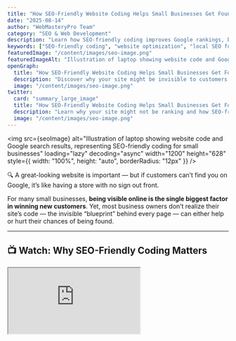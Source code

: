 ```yaml
---
title: "How SEO-Friendly Website Coding Helps Small Businesses Get Found on Google"
date: "2025-08-14"
author: "WebMasteryPro Team"
category: "SEO & Web Development"
description: "Learn how SEO-friendly coding improves Google rankings, boosts local search visibility, and helps small businesses attract more customers without spending more on ads."
keywords: ["SEO-friendly coding", "website optimization", "local SEO for small business", "Google rankings", "WordPress SEO coding", "SEO website check-up", "SEO services for small business"]
featuredImage: "/content/images/seo-image.png"
featuredImageAlt: "Illustration of laptop showing website code and Google search results, representing SEO-friendly coding for small businesses"
openGraph:
  title: "How SEO-Friendly Website Coding Helps Small Businesses Get Found on Google"
  description: "Discover why your site might be invisible to customers and how SEO-friendly coding can improve your rankings, speed, and local visibility."
  image: "/content/images/seo-image.png"
twitter:
  card: "summary_large_image"
  title: "How SEO-Friendly Website Coding Helps Small Businesses Get Found on Google"
  description: "Learn why your site might not be ranking and how SEO-friendly coding can boost your business."
  image: "/content/images/seo-image.png"
---
```



<img
  src={seoImage}
  alt="Illustration of laptop showing website code and Google search results, representing SEO-friendly coding for small businesses"
  loading="lazy"
  decoding="async"
  width="1200"
  height="628"
  style={{ width: "100%", height: "auto", borderRadius: "12px" }}
/>

🔍 A great-looking website is important — but if customers can’t find you on Google, it’s like having a store with no sign out front.  

For many small businesses, **being visible online is the single biggest factor in winning new customers**. Yet, most business owners don’t realize their site’s code — the invisible “blueprint” behind every page — can either help or hurt their chances of being found.

---

## 📺 Watch: Why SEO-Friendly Coding Matters

<div style={{ position: "relative", paddingBottom: "56.25%", height: 0, overflow: "hidden", borderRadius: "12px" }}>
  <iframe
    src="https://www.youtube.com/embed/39o0uYPo4jU?si=clLAm7b7h4MWtIGm"
    title="YouTube video player"
    loading="lazy"
    allow="accelerometer; autoplay; clipboard-write; encrypted-media; gyroscope; picture-in-picture; web-share"
    referrerPolicy="strict-origin-when-cross-origin"
    allowFullScreen
    style={{ position: "absolute", inset: 0, width: "100%", height: "100%", border: 0 }}
  />
</div>

---

## 🛑 Why Most Websites Stay Hidden

You could have the most beautiful site in your industry, but here’s the hard truth:  
If your site isn’t built in a way search engines understand, it will struggle to show up in results — even when someone is searching for exactly what you offer.

**Common issues that hold sites back:**
- 📉 **Low rankings** because the site structure isn’t search-friendly  
- 🐌 **Slow load times** that drive visitors away  
- 📱 **Poor mobile performance** that loses half your audience  
- 🤷 **Missing details** like location, service areas, or hours that prevent local search visibility  

> **Did you know?** 53% of mobile users will leave a site if it takes longer than 3 seconds to load.

---

## 💡 What Does “SEO-Friendly Coding” Mean?

When we say “SEO-friendly coding,” we mean **structuring your website so both people and search engines can easily read, understand, and navigate it**.

Think of it like building a house:
- **Your design** is the furniture and decor (what people see).  
- **Your code** is the foundation and wiring (what makes everything work).  

If the wiring is bad, the lights won’t turn on — no matter how nice the furniture looks.

**Key elements of SEO-friendly coding include:**
- **Clean, organized HTML** so Google can interpret your pages correctly  
- **Fast-loading resources** that keep users engaged  
- **Mobile-first design** for on-the-go visitors  
- **Structured data markup** to help Google display rich results (like maps and reviews)  

---

## 📚 Why Technical SEO Matters as Much as Content

Content is king — but **Google also cares about how that content is delivered**.  
Two websites might have identical content, but the one with cleaner code, faster load speed, and better mobile usability will usually rank higher.

Technical SEO is the “delivery system” for your message. Without it, your content won’t reach its full potential — no matter how good it is.

---

## ✅ The Benefits for Your Business

When your site is coded for search success:
- ⚡ **You rank higher** in search results, meaning more visibility and more clicks  
- 📱 **Mobile visitors stick around** instead of bouncing off slow or awkward layouts  
- 🗺️ **You show up in local “near me” searches**, capturing high-intent customers  
- 💰 **You reduce reliance on ads** because organic traffic brings in leads for free  

> **Tip:** Customers searching for “service + city” are some of the most valuable leads you can get — they’re ready to act now.

---

## 🔍 Quick Self-Check: Is Your Site SEO-Friendly?

Here’s a simple 3-point checklist:
1. **Speed Test:** Does your site load in under 3 seconds?  
2. **Mobile View:** Is your site easy to use on a phone?  
3. **Search Visibility:** Can you find your site by searching for your main service + your city?  

If you answered “no” to any of these, your site is likely losing potential customers.

---

## 🔧 How We Can Help

We offer two ways to get your site SEO-ready:

**Option 1 — WordPress Optimization**  
We improve your current WordPress site directly, fixing technical issues without changing your design.

**Option 2 — Developer-Ready Code**  
We create fully optimized, ready-to-use code for your own developer to install.

Either way, you get a faster, more search-friendly site without needing to learn a single line of code.

---

## 📈 How Long Does It Take to See Results?

SEO-friendly coding isn’t an instant switch — but it’s one of the most **cost-effective long-term marketing investments** you can make.

Many small businesses see:
- More visitors in **4–8 weeks**  
- Improved rankings for service keywords  
- A steady increase in calls, emails, and bookings — without raising ad spend  

The improvements compound over time, meaning you can build a strong, lasting presence in search results.

---

## 🚨 What Happens If You Ignore It

Without SEO-friendly coding:
- Competitors will outrank you and take your leads  
- You’ll rely heavily on paid ads to drive traffic  
- Your site will miss out on high-value local searches  

Over time, this creates a bigger gap that’s harder and more expensive to close.

---

## ❓ FAQ: Quick Answers for Non-Technical Owners

**Do I need to change my design to improve SEO?**  
No. We optimize the code behind your existing design so customers (and Google) get a better experience.

**We’re on WordPress — can you work with that?**  
Yes. We can optimize your current theme/builder directly, or provide drop-in code for your developer.

**Will this replace ads?**  
It reduces your reliance on ads by increasing high-intent organic traffic. Many businesses shift budget away from ads after their organic leads grow.

---

## 🚀 Take the First Step

Your customers are already searching for what you offer. The question is — will they find you or your competitor?  

📩 **Get a free SEO website check-up today** and see exactly where your site stands. We’ll show you what’s working, what’s not, and how we can help you get found.
